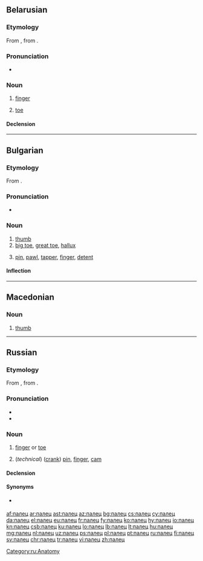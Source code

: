 ==Belarusian==
{{wikipedia|lang=be}}

===Etymology===
From {{etyl|orv|be}} {{m|orv|пальць}}, from {{etyl|sla-pro|be}} {{m|sla-pro|*palьcь||thumb, finger}}.

===Pronunciation===
* {{audio|Be-палец.ogg|Audio|lang=be}}

===Noun===
{{be-noun|g=m|tr=pálec}}

# {{label|be|anatomy}} [[finger]]
# {{label|be|anatomy}} [[toe]]

====Declension====
{{be-decl-noun|па́лец|па́льцы|па́льца|па́льцаў|па́льцу|па́льцам|па́лец|па́льцы|па́льцам|па́льцамі|па́льцы|па́льцах}}

----

==Bulgarian==

===Etymology===
From {{inh|bg|sla-pro|*palьcь}}.

===Pronunciation===
* {{IPA|/ˈpalɛts/|lang=bg}}

===Noun===
{{bg-noun|g=m|tr=pálec}}

# [[thumb]]
# [[big toe]], [[great toe]], [[hallux]]
# {{label|bg|technology}} [[pin]], [[pawl]], [[tapper]], [[finger]], [[detent]]

====Inflection====
{{bg-noun-m-k/ets|пал}}

----

==Macedonian==

===Noun===
{{mk-noun|m}}

# [[thumb]]

----

==Russian==

===Etymology===
From {{inh|ru|orv|пальць}}, from {{inh|ru|sla-pro|*palьcь||thumb, finger}}.

===Pronunciation===
* {{ru-IPA|па́лец}}
* {{audio|Ru-палец.ogg|Audio|lang=ru}}

===Noun===
{{ru-noun+|па́лец|*}}

# [[finger]] or [[toe]]
#: {{ux|ru|па́лец ноги́|toe|inline=1}}
#: {{ux|ru|большо́й па́лец|[[thumb]]; [[big toe]]|inline=1}}
#: {{ux|ru|указа́тельный па́лец|[[forefinger]], [[index finger]]|inline=1}}
#: {{ux|ru|сре́дний па́лец|[[middle finger]]|inline=1}}
#: {{ux|ru|безымя́нный па́лец|[[ring finger]]|inline=1}}
#: {{ux|ru|мизи́нец|[[little finger]], [[little toe]]|inline=1}}
#: {{ux|ru|[[предохранительный|предохрани́тельный]] ([[резиновый|рези́новый]]) па́лец|[[finger stall]]|inline=1}}
#: {{ux|ru|па́лец [[о]] па́лец [[не]] [[ударить|уда́рить]]|not to lift a finger|inline=1}}
#: {{ux|ru|па́льцем [[не]] [[шевелить|шевельну́ть]]|not to lift a finger|inline=1}}
#: {{ux|ru|[[он|ему́]] па́льца [[в]] [[рот]] [[не]] [[класть|клади́]]|he is not to be trifled with (watch your step with him)|inline=1}}
#: {{ux|ru|[[смотреть|смотре́ть]] [[сквозь]] па́льцы [[на]] [[что́-либо]]|to look through one’s fingers at something; to wink at something|inline=1|tr=smotrétʹ skvozʹ pálʹcy na štó-libo}}
#: {{ux|ru|[[обвести|обвести́]] [[вокруг|вокру́г]] па́льца|to [[cheat]], to [[dupe]], to [[deceive]], to [[take]] in|inline=1}}
#: {{ux|ru|[[он]] па́льцем [[никто|никого́]] [[не]] [[трогать|тро́нет]]|he wouldn’t hurt a fly|inline=1}}
#: {{ux|ru|[[высосать|вы́сосать]] [[из]] па́льца [[что́-либо]]|to [[fabricate]] something; to [[dream]] the whole thing up|inline=1|tr=výsosatʹ iz pálʹca štó-libo}}
#: {{ux|ru|[[знать]] [[что́-либо]] [[как]] [[свой|свои́]] [[пять]] па́льцев|to have something at one’s fingertips; to know something backwards and forwards, to know something like the back of one’s hand|inline=1|tr=znatʹ štó-libo kak svoí pjatʹ pálʹcev}}
#: {{ux|ru|[[попасть|попа́сть]] па́льцем [[в]] [[небо|не́бо]]|to be wide of the mark|inline=1}}
#: {{ux|ru|[[пока́зывать]] ''or'' [[указывать|ука́зывать]] па́льцем [[на]] ''+ acc.''|to point one’s finger at|inline=1}}
#: {{ux|ru|[[знать]] [[как]] [[свой|свои́]] [[пять]] па́льцев|to have at one’s fingertips|inline=1}}
#: {{ux|ru|[[кость|ко́сти]] па́льцев|finger bones|inline=1}}
#: {{ux|ru|[[кость|ко́сти]] па́льцев [[нога|ног]]|toe bones|inline=1}}
# (''technical'') ([[crank]]) [[pin]], [[finger]], [[cam]]

====Declension====
{{ru-noun-table|па́лец|*}}

====Synonyms====
* {{l|ru|перст}} {{qualifier|dated or poetic}}

[[Category:ru:Anatomy]]

[[af:палец]]
[[ar:палец]]
[[ast:палец]]
[[az:палец]]
[[bg:палец]]
[[cs:палец]]
[[cy:палец]]
[[da:палец]]
[[el:палец]]
[[eu:палец]]
[[fr:палец]]
[[fy:палец]]
[[ko:палец]]
[[hy:палец]]
[[io:палец]]
[[kn:палец]]
[[csb:палец]]
[[ku:палец]]
[[lo:палец]]
[[lb:палец]]
[[lt:палец]]
[[hu:палец]]
[[mg:палец]]
[[nl:палец]]
[[uz:палец]]
[[ps:палец]]
[[pl:палец]]
[[pt:палец]]
[[ru:палец]]
[[fi:палец]]
[[sv:палец]]
[[chr:палец]]
[[tr:палец]]
[[vi:палец]]
[[zh:палец]]